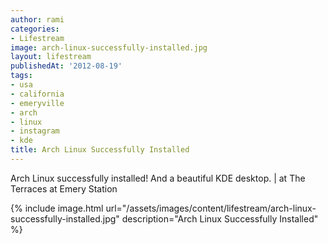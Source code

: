 ```yaml
---
author: rami
categories:
- Lifestream
image: arch-linux-successfully-installed.jpg
layout: lifestream
publishedAt: '2012-08-19'
tags:
- usa
- california
- emeryville
- arch
- linux
- instagram
- kde
title: Arch Linux Successfully Installed
---
```


Arch Linux successfully installed! And a beautiful KDE desktop. | at The Terraces at Emery Station

{% include image.html url="/assets/images/content/lifestream/arch-linux-successfully-installed.jpg" description="Arch Linux Successfully Installed" %}